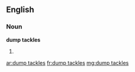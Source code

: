 ==English==

===Noun===
'''dump tackles'''

# {{plural of|[[dump tackle]]}}

[[ar:dump tackles]]
[[fr:dump tackles]]
[[mg:dump tackles]]